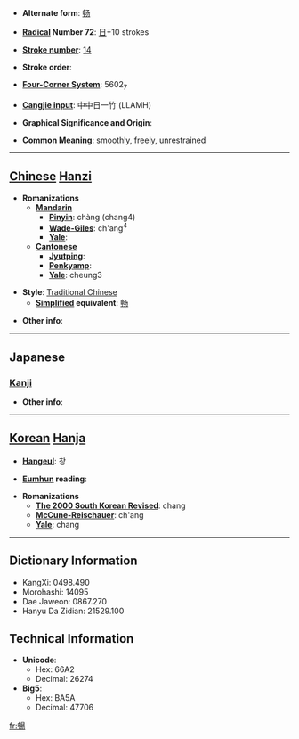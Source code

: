 * '''Alternate form''': [[畅]]

* '''[[Wiktionary:Chinese radical index| Radical]] Number 72''': [[Wiktionary:Chinese radical index 日|日]]+10 strokes

* '''[[Wiktionary:Chinese total strokes index|Stroke number]]''': [[Wiktionary:Chinese total strokes index 14|14]]

* '''Stroke order''': 

* '''[[Wiktionary:Chinese four corner index|Four-Corner System]]''': 5602<sub>7</sub>

* '''[[Wiktionary:Chinese Cangjie index|Cangjie input]]''': 中中日一竹 (LLAMH)

* '''Graphical Significance and Origin''': 

* '''Common Meaning''': smoothly, freely, unrestrained

----

== [[Chinese]] [[Hanzi]] ==

* '''Romanizations'''
** '''[[Mandarin]]'''
*** '''[[Pinyin]]''': chàng (chang4)
*** '''[[Wade-Giles]]''': ch'ang<sup>4</sup>
*** '''[[Yale]]''': 
** '''[[Cantonese]]'''
*** '''[[Jyutping]]''':
*** '''[[Penkyamp]]''': 
*** '''[[Yale]]''': cheung3

* '''Style''': [[Traditional Chinese]] 
** '''[[Simplified Chinese|Simplified]] equivalent''': [[畅]]

* '''Other info''': 

----

==Japanese==
===[[Kanji]]===
{{kanji|on readings=[[ちょう]] (chō)
|kun readings=[[のびる]] (nobiru)
}}

* '''Other info''':  

----

== [[Korean]] [[Hanja]] ==

* '''[[Hangeul]]''': 창

* '''[[Eumhun]] reading''': 

* '''Romanizations'''
** '''[[The 2000 South Korean Revised Romanization|The 2000 South Korean Revised]]''': chang
** '''[[McCune-Reischauer]]''': ch'ang
** '''[[Yale]]''': chang

----

== Dictionary Information ==

* KangXi: 0498.490
* Morohashi: 14095
* Dae Jaweon: 0867.270
* Hanyu Da Zidian: 21529.100

== Technical Information ==

* '''Unicode''':
** Hex: 66A2
** Decimal: 26274
* '''Big5''':
** Hex: BA5A
** Decimal: 47706

[[fr:暢]]